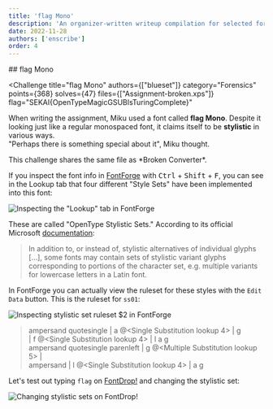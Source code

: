 ```yaml
---
title: 'flag Mono'
description: 'An organizer-written writeup compilation for selected forensics challenges from the SekaiCTF 2022 capture-the-flag competition.'
date: 2022-11-28
authors: ['enscribe']
order: 4
---
```



<div class="invisible h-0! [&+*]:mt-0 [&+*_*]:mt-0">
## flag Mono
</div>

<Challenge
  title="flag Mono"
  authors={["blueset"]}
  category="Forensics"
  points={368}
  solves={47}
  files={["Assignment-broken.xps"]}
  flag="SEKAI{OpenTypeMagicGSUBIsTuringComplete}"
>
  When writing the assignment, Miku used a font called **flag Mono**. Despite it looking just like a regular monospaced font, it claims itself to be **stylistic** in various ways.  
  "Perhaps there is something special about it", Miku thought.
</Challenge>

<Callout>
  This challenge shares the same file as *Broken Converter*.
</Callout>

If you inspect the font info in [FontForge](https://fontforge.org/) with <kbd>Ctrl</kbd> + <kbd>Shift</kbd> + <kbd>F</kbd>, you can see in the Lookup tab that four different "Style Sets" have been implemented into this font:

![Inspecting the "Lookup" tab in FontForge](assets/lookup.png)

These are called "OpenType Stylistic Sets." According to its official Microsoft [documentation](https://docs.microsoft.com/en-us/typography/opentype/spec/features_pt#ssxx):

> In addition to, or instead of, stylistic alternatives of individual glyphs [...], some fonts may contain sets of stylistic variant glyphs corresponding to portions of the character set, e.g. multiple variants for lowercase letters in a Latin font.

In FontForge you can actually view the ruleset for these styles with the `Edit Data` button. This is the ruleset for `ss01`:

![Inspecting stylistic set ruleset $2 in FontForge](assets/ruleset.png)

> ampersand quotesingle | a @&lt;Single Substitution lookup 4&gt; | g  
> | f @&lt;Single Substitution lookup 4&gt; | l a g  
> ampersand quotesingle parenleft | g @&lt;Multiple Substitution lookup 5&gt; |  
> ampersand | l @&lt;Single Substitution lookup 4&gt; | a g

Let's test out typing `flag` on [FontDrop!](https://fontdrop.info/) and changing the stylistic set:

![Changing stylistic sets on FontDrop!](assets/mono-flag.gif)